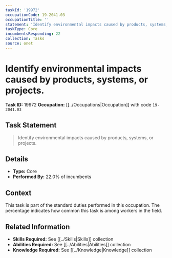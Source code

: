```yaml
---
taskId: '19972'
occupationCode: 19-2041.03
occupationTitle: ''
statement: 'Identify environmental impacts caused by products, systems, or projects.'
taskType: Core
incumbentsResponding: 22
collection: Tasks
source: onet
---
```

# Identify environmental impacts caused by products, systems, or projects.

**Task ID:** 19972
**Occupation:** [[../Occupations|Occupation]] with code `19-2041.03`

## Task Statement

> Identify environmental impacts caused by products, systems, or projects.

## Details

- **Type:** Core
- **Performed By:** 22.0% of incumbents

## Context

This task is part of the standard duties performed in this occupation. The percentage indicates how common this task is among workers in the field.

## Related Information

- **Skills Required:** See [[../Skills|Skills]] collection
- **Abilities Required:** See [[../Abilities|Abilities]] collection
- **Knowledge Required:** See [[../Knowledge|Knowledge]] collection
